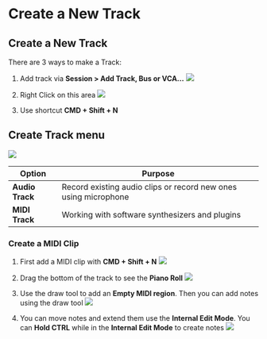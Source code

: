 # Create a New Track

## Create a New Track
There are 3 ways to make a Track:

1. Add track via **Session > Add Track, Bus or VCA...**
![](./assets/add-track-via-session-menu.png)

2. Right Click on this area
![](./assets/right-click-on-this-area.png)

3. Use shortcut **CMD + Shift + N**

## Create Track menu
![](./assets/add-track-menu.png)

| **Option** | **Purpose** | 
| ---------- | ----------- | 
| **Audio Track** | Record existing audio clips or record new ones using microphone |
| **MIDI Track** | Working with software synthesizers and plugins |

### Create a MIDI Clip
1. First add a MIDI clip with **CMD + Shift + N**
![](./assets/create-midi-clip.png)

2. Drag the bottom of the track to see the **Piano Roll**
![](./assets/show-track-piano.gif)

3. Use the draw tool to add an **Empty MIDI region**. Then you can add notes using the draw tool
![](./assets/add-notes-to-midi.gif)

4. You can move notes and extend them use the **Internal Edit Mode**. You can **Hold CTRL** while in the **Internal Edit Mode** to create notes
![](./assets/internal-edit-mode.gif)

## 
